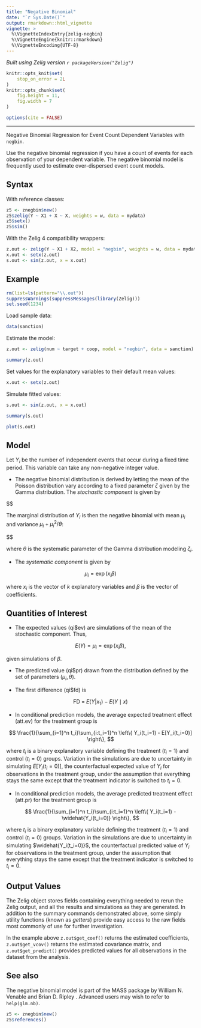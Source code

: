 ```yaml
---
title: "Negative Binomial"
date: "`r Sys.Date()`"
output: rmarkdown::html_vignette
vignette: >
  %\VignetteIndexEntry{zelig-negbin}
  %\VignetteEngine{knitr::rmarkdown}
  %\VignetteEncoding{UTF-8}
---
```


*Built using Zelig version `r packageVersion("Zelig")`*

```r
knitr::opts_knit$set(
    stop_on_error = 2L
)
knitr::opts_chunk$set(
    fig.height = 11,
    fig.width = 7
)

options(cite = FALSE)
```
---



Negative Binomial Regression for Event Count Dependent Variables with `negbin`.

Use the negative binomial regression if you have a count of events for
each observation of your dependent variable. The negative binomial model
is frequently used to estimate over-dispersed event count models.

Syntax
------

With reference classes:

```r
z5 <- znegbin$new()
z5$zelig(Y ~ X1 + X ~ X, weights = w, data = mydata)
z5$setx()
z5$sim()
```

With the Zelig 4 compatibility wrappers:

```r
z.out <- zelig(Y ~ X1 + X2, model = "negbin", weights = w, data = mydata)
x.out <- setx(z.out)
s.out <- sim(z.out, x = x.out)
```

Example
------

```r
rm(list=ls(pattern="\\.out"))
suppressWarnings(suppressMessages(library(Zelig)))
set.seed(1234)
```

Load sample data:

```r
data(sanction)
```

Estimate the model:

```r
z.out <- zelig(num ~ target + coop, model = "negbin", data = sanction)
```

```r
summary(z.out)
```

Set values for the explanatory variables to their default mean values:

```r
x.out <- setx(z.out)
```

Simulate fitted values:

```r
s.out <- sim(z.out, x = x.out)
```

```r
summary(s.out)
```

```r
plot(s.out)
```

Model
------

Let $Y_i$ be the number of independent events that occur during a
fixed time period. This variable can take any non-negative integer
value.

-  The negative binomial distribution is derived by letting the mean of
   the Poisson distribution vary according to a fixed parameter
   $\zeta$ given by the Gamma distribution. The *stochastic
   component* is given by


$$
    \begin{aligned}
        Y_i \mid \zeta_i & \sim & \textrm{Poisson}(\zeta_i \mu_i),\\
           \zeta_i & \sim & \frac{1}{\theta}\textrm{Gamma}(\theta).
         \end{aligned}

   The marginal distribution of $Y_i$ is then the negative
   binomial with mean $\mu_i$ and variance
   $\mu_i + \mu_i^2/\theta$:


$$
    \begin{aligned}
        Y_i & \sim & \textrm{NegBin}(\mu_i, \theta), \\
             & = & \frac{\Gamma (\theta + y_i)}{y! \, \Gamma(\theta)}
                   \frac{\mu_i^{y_i} \, \theta^{\theta}}{(\mu_i + \theta)^{\theta + y_i}},
         \end{aligned}

   where $\theta$ is the systematic parameter of the Gamma
   distribution modeling $\zeta_i$.

-  The *systematic component* is given by


$$
    \mu_i = \exp(x_i \beta)
$$

   where $x_i$ is the vector of $k$ explanatory variables
   and $\beta$ is the vector of coefficients.

Quantities of Interest
------

-  The expected values (qi$ev) are simulations of the mean of the
   stochastic component. Thus,


$$
    E(Y) = \mu_i = \exp(x_i
        \beta),
$$

   given simulations of $\beta$.

-  The predicted value (qi$pr) drawn from the distribution defined by
   the set of parameters $(\mu_i, \theta)$.

-  The first difference (qi$fd) is


$$
    \textrm{FD} \; = \; E(Y | x_1) - E(Y \mid x)
$$

-  In conditional prediction models, the average expected treatment
   effect (att.ev) for the treatment group is


$$
    \frac{1}{\sum_{i=1}^n t_i}\sum_{i:t_i=1}^n \left\{ Y_i(t_i=1) -
        E[Y_i(t_i=0)] \right\},
$$

   where $t_i$ is a binary explanatory variable defining the
   treatment ($t_i=1$) and control ($t_i=0$) groups.
   Variation in the simulations are due to uncertainty in simulating
   $E[Y_i(t_i=0)]$, the counterfactual expected value of
   $Y_i$ for observations in the treatment group, under the
   assumption that everything stays the same except that the treatment
   indicator is switched to $t_i=0$.

-  In conditional prediction models, the average predicted treatment
   effect (att.pr) for the treatment group is


$$
    \frac{1}{\sum_{i=1}^n t_i}\sum_{i:t_i=1}^n \left\{ Y_i(t_i=1) -
        \widehat{Y_i(t_i=0)} \right\},
$$

   where $t_i$ is a binary explanatory variable defining the
   treatment ($t_i=1$) and control ($t_i=0$) groups.
   Variation in the simulations are due to uncertainty in simulating
   $\widehat{Y_i(t_i=0)}$, the counterfactual predicted value of
   $Y_i$ for observations in the treatment group, under the
   assumption that everything stays the same except that the treatment
   indicator is switched to $t_i=0$.

Output Values
------

The Zelig object stores fields containing everything needed to
rerun the Zelig output, and all the results and simulations as they are generated.
In addition to the summary commands demonstrated above, some simply utility
functions (known as *getters*) provide easy access to the raw fields most
commonly of use for further investigation.

In the example above `z.out$get_coef()` returns the estimated coefficients, `z.out$get_vcov()` returns the estimated covariance matrix, and `z.out$get_predict()` provides predicted values for all observations in the dataset from the analysis.

See also
------

The negative binomial model is part of the MASS package by William N.
Venable and Brian D. Ripley . Advanced users may wish to refer to
`help(glm.nb)`.

```r
z5 <- znegbin$new()
z5$references()
```
